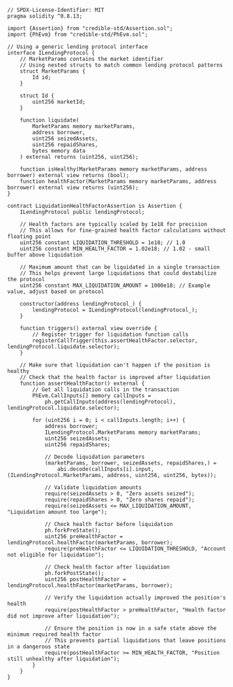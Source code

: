 ```solidity
// SPDX-License-Identifier: MIT
pragma solidity ^0.8.13;

import {Assertion} from "credible-std/Assertion.sol";
import {PhEvm} from "credible-std/PhEvm.sol";

// Using a generic lending protocol interface
interface ILendingProtocol {
    // MarketParams contains the market identifier
    // Using nested structs to match common lending protocol patterns
    struct MarketParams {
        Id id;
    }

    struct Id {
        uint256 marketId;
    }

    function liquidate(
        MarketParams memory marketParams,
        address borrower,
        uint256 seizedAssets,
        uint256 repaidShares,
        bytes memory data
    ) external returns (uint256, uint256);

    function isHealthy(MarketParams memory marketParams, address borrower) external view returns (bool);
    function healthFactor(MarketParams memory marketParams, address borrower) external view returns (uint256);
}

contract LiquidationHealthFactorAssertion is Assertion {
    ILendingProtocol public lendingProtocol;

    // Health factors are typically scaled by 1e18 for precision
    // This allows for fine-grained health factor calculations without floating point
    uint256 constant LIQUIDATION_THRESHOLD = 1e18; // 1.0
    uint256 constant MIN_HEALTH_FACTOR = 1.02e18; // 1.02 - small buffer above liquidation

    // Maximum amount that can be liquidated in a single transaction
    // This helps prevent large liquidations that could destabilize the protocol
    uint256 constant MAX_LIQUIDATION_AMOUNT = 1000e18; // Example value, adjust based on protocol

    constructor(address lendingProtocol_) {
        lendingProtocol = ILendingProtocol(lendingProtocol_);
    }

    function triggers() external view override {
        // Register trigger for liquidation function calls
        registerCallTrigger(this.assertHealthFactor.selector, lendingProtocol.liquidate.selector);
    }

    // Make sure that liquidation can't happen if the position is healthy
    // Check that the health factor is improved after liquidation
    function assertHealthFactor() external {
        // Get all liquidation calls in the transaction
        PhEvm.CallInputs[] memory callInputs =
            ph.getCallInputs(address(lendingProtocol), lendingProtocol.liquidate.selector);

        for (uint256 i = 0; i < callInputs.length; i++) {
            address borrower;
            ILendingProtocol.MarketParams memory marketParams;
            uint256 seizedAssets;
            uint256 repaidShares;

            // Decode liquidation parameters
            (marketParams, borrower, seizedAssets, repaidShares,) =
                abi.decode(callInputs[i].input, (ILendingProtocol.MarketParams, address, uint256, uint256, bytes));

            // Validate liquidation amounts
            require(seizedAssets > 0, "Zero assets seized");
            require(repaidShares > 0, "Zero shares repaid");
            require(seizedAssets <= MAX_LIQUIDATION_AMOUNT, "Liquidation amount too large");

            // Check health factor before liquidation
            ph.forkPreState();
            uint256 preHealthFactor = lendingProtocol.healthFactor(marketParams, borrower);
            require(preHealthFactor <= LIQUIDATION_THRESHOLD, "Account not eligible for liquidation");

            // Check health factor after liquidation
            ph.forkPostState();
            uint256 postHealthFactor = lendingProtocol.healthFactor(marketParams, borrower);

            // Verify the liquidation actually improved the position's health
            require(postHealthFactor > preHealthFactor, "Health factor did not improve after liquidation");

            // Ensure the position is now in a safe state above the minimum required health factor
            // This prevents partial liquidations that leave positions in a dangerous state
            require(postHealthFactor >= MIN_HEALTH_FACTOR, "Position still unhealthy after liquidation");
        }
    }
}
```
